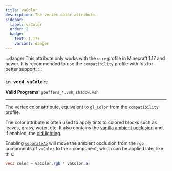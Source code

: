 ```yaml
---
title: vaColor
description: The vertex color attribute.
sidebar:
  label: vaColor
  order: 2
  badge:
    text: 1.17+
    variant: danger
---
```


:::danger
This attribute only works with the `core` profile in Minecraft 1.17 and newer. It is recommended to use the `compatibility` profile with Iris for better support.
:::

### `in vec4 vaColor;`

**Valid Programs**: `gbuffers_*.vsh`, `shadow.vsh`

---

The vertex color attribute, equivalent to `gl_Color` from the `compatibility` profile.

The color attribute is often used to apply tints to colored blocks such as leaves, grass, water, etc. It also contains the [vanilla ambient occlusion](/current/reference/constants/ambientocclusionlevel/) and, if enabled, the [old lighting](/current/reference/shadersproperties/features/#oldlighting).

Enabling [`separateAo`](/current/reference/shadersproperties/features/#separateao) will move the ambient occlusion from the `rgb` components of `vaColor` to the `a` component, which can be applied later like this:
```glsl
vec3 color = vaColor.rgb * vaColor.a;
```